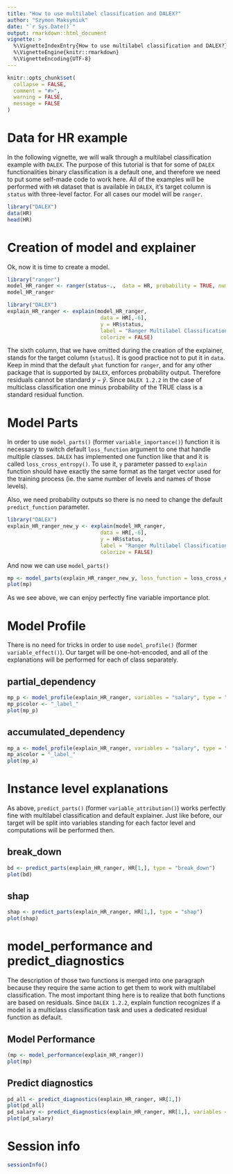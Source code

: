```yaml
---
title: "How to use multilabel classification and DALEX?"
author: "Szymon Maksymiuk"
date: "`r Sys.Date()`"
output: rmarkdown::html_document
vignette: >
  %\VignetteIndexEntry{How to use multilabel classification and DALEX?}
  %\VignetteEngine{knitr::rmarkdown}
  %\VignetteEncoding{UTF-8}
---
```


```r
knitr::opts_chunk$set(
  collapse = FALSE,
  comment = "#>",
  warning = FALSE,
  message = FALSE
)
```

# Data for HR example

In the following vignette, we will walk through a multilabel classification example with `DALEX`. The purpose of this tutorial is that for some of `DALEX` functionalities binary classification is a default one, and therefore we need to put some self-made code to work here. All of the examples will be performed with `HR` dataset that is available in `DALEX`, it's target column is `status` with three-level factor. For all cases our model will be `ranger`. 

```r
library("DALEX")
data(HR)
head(HR)
```

# Creation of model and explainer

Ok, now it is time to create a model.

```r
library("ranger")
model_HR_ranger <- ranger(status~.,  data = HR, probability = TRUE, num.trees = 50)
model_HR_ranger
```

```r
library("DALEX")
explain_HR_ranger <- explain(model_HR_ranger,
                              data = HR[,-6],
                              y = HR$status,
                              label = "Ranger Multilabel Classification",
                              colorize = FALSE)
```
The sixth column, that we have omitted during the creation of the explainer, stands for the target column (`status`). It is good practice not to put it in `data`. Keep in mind that the default `yhat` function for `ranger`, and for any other package that is supported by `DALEX`, enforces probability output. Therefore residuals cannot be standard $y - \hat{y}$. Since `DALEX 1.2.2` in the case of multiclass classification one minus probability of the TRUE class is a standard residual function.

# Model Parts

In order to use `model_parts()` (former `variable_importance()`) function it is necessary to switch default `loss_function` argument to one that handle multiple classes. `DALEX` has implemented one function like that and it is called `loss_cross_entropy()`.
To use it, `y` parameter passed to `explain` function should have exactly the same format as the target vector used for the training process (ie. the same number of levels and names of those levels).

Also, we need probability outputs so there is no need to change the default `predict_function` parameter.

```r
library("DALEX")
explain_HR_ranger_new_y <- explain(model_HR_ranger,
                              data = HR[,-6],
                              y = HR$status,
                              label = "Ranger Multilabel Classification",
                              colorize = FALSE)
```
And now we can use `model_parts()`

```r
mp <- model_parts(explain_HR_ranger_new_y, loss_function = loss_cross_entropy)
plot(mp)
```

As we see above, we can enjoy perfectly fine variable importance plot. 

# Model Profile

There is no need for tricks in order to use `model_profile()` (former `variable_effect()`). Our target will be one-hot-encoded, and all of the explanations will be performed for each of class separately.

## partial_dependency

```r
mp_p <- model_profile(explain_HR_ranger, variables = "salary", type = "partial")
mp_p$color <- "_label_"
plot(mp_p)
```

## accumulated_dependency

```r
mp_a <- model_profile(explain_HR_ranger, variables = "salary", type = "accumulated")
mp_a$color = "_label_"
plot(mp_a)
```

# Instance level explanations

As above, `predict_parts()` (former `variable_attribution()`) works perfectly fine with multilabel classification and default explainer. Just like before, our target will be split into variables standing for each factor level and computations will be performed then. 

## break_down

```r
bd <- predict_parts(explain_HR_ranger, HR[1,], type = "break_down")
plot(bd)
```

## shap

```r
shap <- predict_parts(explain_HR_ranger, HR[1,], type = "shap")
plot(shap)
```


# model_performance and predict_diagnostics

The description of those two functions is merged into one paragraph because they require the same action to get them to work with multilabel classification. The most important thing here is to realize that both functions are based on residuals. Since `DALEX 1.2.2`, explain function recognizes if a model is a multiclass classification task and uses a dedicated residual function as default. 

## Model Performance


```r
(mp <- model_performance(explain_HR_ranger))
plot(mp)
```

## Predict diagnostics

```r
pd_all <- predict_diagnostics(explain_HR_ranger, HR[1,])
plot(pd_all)
pd_salary <- predict_diagnostics(explain_HR_ranger, HR[1,], variables = "salary")
plot(pd_salary)
```

# Session info

```r
sessionInfo()
```
